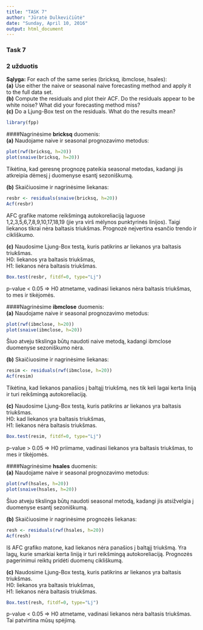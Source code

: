 ---
title: "TASK 7"
author: "Jūratė Dulkevičiūtė"
date: "Sunday, April 10, 2016"
output: html_document
---

### Task 7
### 2 užduotis

**Sąlyga:** For each of the same series (bricksq, ibmclose, hsales):  
**(a)** Use either the naive or seasonal naive forecasting method and apply it to the full data set.  
**(b)** Compute the residuals and plot their ACF. Do the residuals appear to be white noise? What did your forecasting method miss?  
**(c)** Do a Ljung-Box test on the residuals. What do the results mean?   

```{r, message=FALSE}
library(fpp)
```
  
  
####Nagrinėsime **bricksq** duomenis:  
**(a)** Naudojame naive ir seasonal prognozavimo metodus:
```{r}
plot(rwf(bricksq, h=20))
plot(snaive(bricksq, h=20))
```
  
Tikėtina, kad geresnę prognozę pateikia seasonal metodas, kadangi jis atkreipia dėmesį į duomenyse esantį sezoniškumą.

**(b)** Skaičiuosime ir nagrinėsime liekanas:
```{r}
resbr <- residuals(snaive(bricksq, h=20))
Acf(resbr)
```
  
AFC grafike matome reikšmingą autokoreliaciją laguose 1,2,3,5,6,7,8,9,10,17,18,19 (jie yra virš mėlynos punktyrinės linijos). Taigi liekanos tikrai nėra baltasis triukšmas. Prognozė neįvertina esančio trendo ir cikliškumo.

**(c)** Naudosime Ljung-Box testą, kuris patikrins ar liekanos yra baltasis triukšmas.   
H0: liekanos yra baltasis triukšmas,  
H1: liekanos nėra baltasis triukšmas.  
```{r}
Box.test(resbr, fitdf=0, type="Lj")
```
  
p-value < 0.05 => H0 atmetame, vadinasi liekanos nėra baltasis triukšmas, to mes ir tikėjomės.
  
    
####Nagrinėsime **ibmclose** duomenis:  
**(a)** Naudojame naive ir seasonal prognozavimo metodus:
```{r}
plot(rwf(ibmclose, h=20))
plot(snaive(ibmclose, h=20))
```
  
Šiuo atveju tikslinga būtų naudoti naive metodą, kadangi ibmclose duomenyse sezoniškumo nėra.

**(b)** Skaičiuosime ir nagrinėsime liekanas:
```{r}
resim <- residuals(rwf(ibmclose, h=20))
Acf(resim)
```
  
Tikėtina, kad liekanos panašios į baltąjį triukšmą, nes tik keli lagai kerta liniją ir turi reikšmingą autokoreliaciją.

**(c)** Naudosime Ljung-Box testą, kuris patikrins ar liekanos yra baltasis triukšmas.   
H0: kad liekanos yra baltasis triukšmas,  
H1: liekanos nėra baltasis triukšmas.  
```{r}
Box.test(resim, fitdf=0, type="Lj")
```
  
p-value > 0.05 => H0 priimame, vadinasi liekanos yra baltasis triukšmas, to mes ir tikėjomės.
  
   
     
####Nagrinėsime **hsales** duomenis:  
**(a)** Naudojame naive ir seasonal prognozavimo metodus:
```{r}
plot(rwf(hsales, h=20))
plot(snaive(hsales, h=20))
```
  
Šiuo atveju tikslinga būtų naudoti seasonal metodą, kadangi jis atsižvelgia į duomenyse esantį sezoniškumą.

**(b)** Skaičiuosime ir nagrinėsime prognozės liekanas:
```{r}
resh <- residuals(rwf(hsales, h=20))
Acf(resh)
```
  
Iš AFC grafiko matone, kad liekanos nėra panašios į baltąjį triukšmą. Yra lagų, kurie smarkiai kerta liniją ir turi reikšmingą autokoreliaciją. Prognozės pagerinimui reiktų pridėti duomenų cikliškumą. 
  
**(c)** Naudosime Ljung-Box testą, kuris patikrins ar liekanos yra baltasis triukšmas.   
H0: liekanos yra baltasis triukšmas,  
H1: liekanos nėra baltasis triukšmas.  
```{r}
Box.test(resh, fitdf=0, type="Lj")
```
  
p-value < 0.05 => H0 atmetame, vadinasi liekanos nėra baltasis triukšmas. Tai patvirtina mūsų spėjimą.
